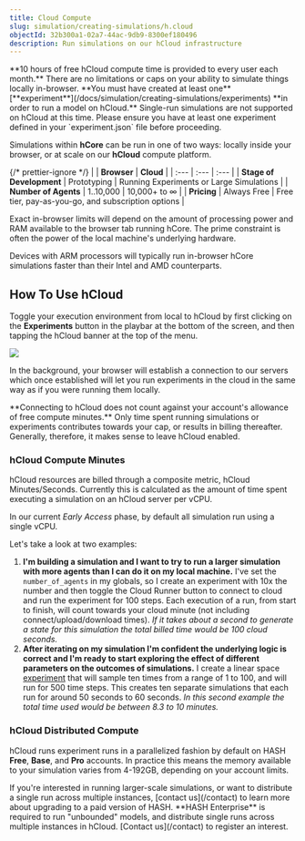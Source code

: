 ```yaml
---
title: Cloud Compute
slug: simulation/creating-simulations/h.cloud
objectId: 32b300a1-02a7-44ac-9db9-8300ef180496
description: Run simulations on our hCloud infrastructure
---
```


<Hint style="success">
  **10 hours of free hCloud compute time is provided to every user each month.**
  There are no limitations or caps on your ability to simulate things locally
  in-browser.
</Hint>

<Hint style="info">
  **You must have created at least one**
  [**experiment**](/docs/simulation/creating-simulations/experiments) **in order
  to run a model on hCloud.** Single-run simulations are not supported on hCloud
  at this time. Please ensure you have at least one experiment defined in your
  `experiment.json` file before proceeding.
</Hint>

Simulations within **hCore** can be run in one of two ways: locally inside your browser, or at scale on our **hCloud** compute platform.

{/* prettier-ignore */}
|  | **Browser** | **Cloud** |
| :--- | :--- | :--- |
| **Stage of Development** | Prototyping | Running Experiments or Large Simulations |
| **Number of Agents** | 1..10,000 | 10,000+ to ∞ |
| **Pricing** | Always Free | Free tier, pay-as-you-go, and subscription options |

Exact in-browser limits will depend on the amount of processing power and RAM available to the browser tab running hCore. The prime constraint is often the power of the local machine's underlying hardware.

<Hint style="warning">
  Devices with ARM processors will typically run in-browser hCore simulations
  faster than their Intel and AMD counterparts.
</Hint>

## How To Use hCloud

Toggle your execution environment from local to hCloud by first clicking on the **Experiments** button in the playbar at the bottom of the screen, and then tapping the hCloud banner at the top of the menu.

![](https://cdn-us1.hash.ai/site/docs/screen-shot-2020-09-11-at-11.06.42-am.png)

In the background, your browser will establish a connection to our servers which once established will let you run experiments in the cloud in the same way as if you were running them locally.

<Hint style="info">
  **Connecting to hCloud does not count against your account's allowance of free
  compute minutes.** Only time spent running simulations or experiments
  contributes towards your cap, or results in billing thereafter. Generally,
  therefore, it makes sense to leave hCloud enabled.
</Hint>

### hCloud Compute Minutes

hCloud resources are billed through a composite metric, hCloud Minutes/Seconds. Currently this is calculated as the amount of time spent executing a simulation on an hCloud server per vCPU.

In our current _Early Access_ phase, by default all simulation run using a single vCPU.

Let's take a look at two examples:

1. **I'm building a simulation and I want to try to run a larger simulation with more agents than I can do it on my local machine.** I've set the `number_of_agents` in my globals, so I create an experiment with 10x the number and then toggle the Cloud Runner button to connect to cloud and run the experiment for 100 steps. Each execution of a run, from start to finish, will count towards your cloud minute \(not including connect/upload/download times\). _If it takes about a second to generate a state for this simulation the total billed time would be 100 cloud seconds._
1. **After iterating on my simulation I'm confident the underlying logic is correct and I'm ready to start exploring the effect of different parameters on the outcomes of simulations.** I create a linear space [experiment](/docs/simulation/creating-simulations/experiments/) that will sample ten times from a range of 1 to 100, and will run for 500 time steps. This creates ten separate simulations that each run for around 50 seconds to 60 seconds. _In this second example the total time used would be between 8.3 to 10 minutes._

### hCloud Distributed Compute

hCloud runs experiment runs in a parallelized fashion by default on HASH **Free**, **Base**, and **Pro** accounts. In practice this means the memory available to your simulation varies from 4-192GB, depending on your account limits.

<Hint style="success">
  If you're interested in running larger-scale simulations, or want to
  distribute a single run across multiple instances, [contact us](/contact) to
  learn more about upgrading to a paid version of HASH.
</Hint>

<Hint style="info">
  **HASH Enterprise** is required to run "unbounded" models, and distribute
  single runs across multiple instances in hCloud. [Contact us](/contact) to
  register an interest.
</Hint>

